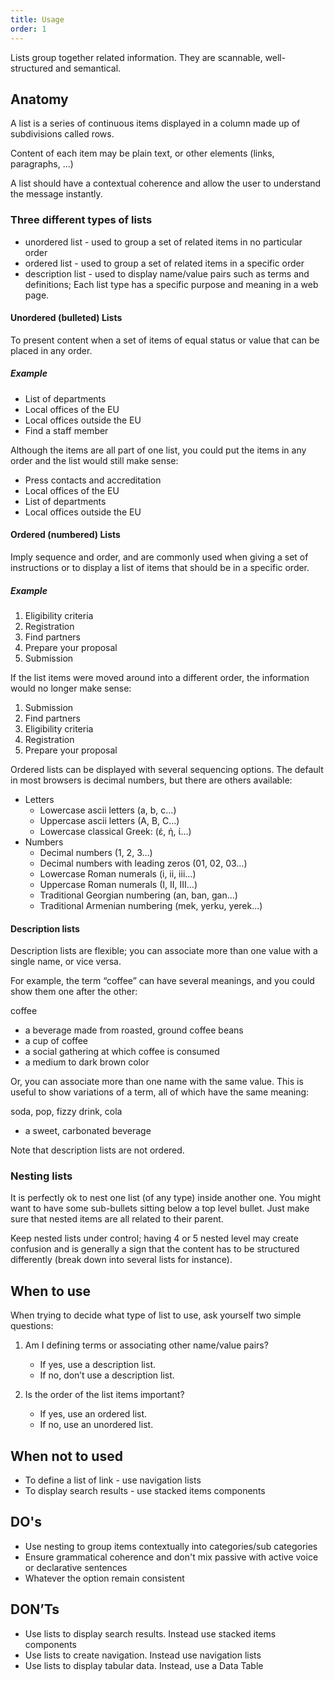 ```yaml
---
title: Usage
order: 1
---
```



<Paragraph size="lead">
  Lists group together related information. They are scannable, well-structured and semantical.
</Paragraph>

## Anatomy

A list is a series of continuous items displayed in a column made up of subdivisions called rows.

Content of each item may be plain text, or other elements (links, paragraphs, ...)

A list should have a contextual coherence and allow the user to understand the message instantly.

### Three different types of lists

- unordered list - used to group a set of related items in no particular order
- ordered list - used to group a set of related items in a specific order
- description list - used to display name/value pairs such as terms and definitions; Each list type has a specific purpose and meaning in a web page.

#### Unordered (bulleted) Lists

To present content when a set of items of equal status or value that can be placed in any order.

##### Example

- List of departments
- Local offices of the EU
- Local offices outside the EU
- Find a staff member

Although the items are all part of one list, you could put the items in any order and the list would still make sense:

- Press contacts and accreditation
- Local offices of the EU
- List of departments
- Local offices outside the EU

#### Ordered (numbered) Lists

Imply sequence and order, and are commonly used when giving a set of instructions or to display a list of items that should be in a specific order.

##### Example

1. Eligibility criteria
2. Registration
3. Find partners
4. Prepare your proposal
5. Submission

If the list items were moved around into a different order, the information would no longer make sense:

1. Submission
2. Find partners
3. Eligibility criteria
4. Registration
5. Prepare your proposal

Ordered lists can be displayed with several sequencing options. The default in most browsers is decimal numbers, but there are others available:

- Letters
  - Lowercase ascii letters (a, b, c…)
  - Uppercase ascii letters (A, B, C…)
  - Lowercase classical Greek: (έ, ή, ί…)
- Numbers
  - Decimal numbers (1, 2, 3…)
  - Decimal numbers with leading zeros (01, 02, 03…)
  - Lowercase Roman numerals (i, ii, iii…)
  - Uppercase Roman numerals (I, II, III…)
  - Traditional Georgian numbering (an, ban, gan…)
  - Traditional Armenian numbering (mek, yerku, yerek…)

#### Description lists

Description lists are flexible; you can associate more than one value with a single name, or vice versa.

For example, the term “coffee” can have several meanings, and you could show them one after the other:

coffee

- a beverage made from roasted, ground coffee beans
- a cup of coffee
- a social gathering at which coffee is consumed
- a medium to dark brown color

Or, you can associate more than one name with the same value. This is useful to show variations of a term, all of which have the same meaning:

soda,
pop,
fizzy drink,
cola

- a sweet, carbonated beverage

Note that description lists are not ordered.

### Nesting lists

It is perfectly ok to nest one list (of any type) inside another one.
You might want to have some sub-bullets sitting below a top level bullet.
Just make sure that nested items are all related to their parent.

Keep nested lists under control; having 4 or 5 nested level may create confusion and is generally a sign that the content has to be structured differently (break down into several lists for instance).

## When to use

When trying to decide what type of list to use, ask yourself two simple questions:

1. Am I defining terms or associating other name/value pairs?

   - If yes, use a description list.
   - If no, don’t use a description list.

2. Is the order of the list items important?

   - If yes, use an ordered list.
   - If no, use an unordered list.

## When not to used

- To define a list of link - use navigation lists
- To display search results - use stacked items components

## DO's

- Use nesting to group items contextually into categories/sub categories
- Ensure grammatical coherence and don't mix passive with active voice or declarative sentences
- Whatever the option remain consistent

## DON’Ts

- Use lists to display search results. Instead use stacked items components
- Use lists to create navigation. Instead use navigation lists
- Use lists to display tabular data. Instead, use a Data Table

